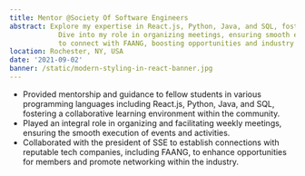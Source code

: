 ```yaml
---
title: Mentor @Society Of Software Engineers
abstract: Explore my expertise in React.js, Python, Java, and SQL, fostering collaborative learning. 
            Dive into my role in organizing meetings, ensuring smooth events, and collaborating with SSE 
            to connect with FAANG, boosting opportunities and industry networking.
location: Rochester, NY, USA
date: '2021-09-02'
banner: /static/modern-styling-in-react-banner.jpg
---
```


- Provided mentorship and guidance to fellow students in various programming languages including React.js, Python, Java, and SQL, 
  fostering a collaborative learning environment within the community.
- Played an integral role in organizing and facilitating weekly meetings, ensuring the smooth execution of events and activities.
- Collaborated with the president of SSE to establish connections with reputable tech companies, including FAANG, to enhance opportunities 
  for members and promote networking within the industry.